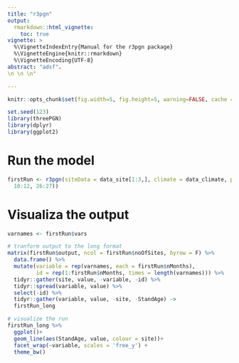 ```yaml
---
title: "r3pgn"
output: 
  rmarkdown::html_vignette:
    toc: true
vignette: >
  %\VignetteIndexEntry{Manual for the r3pgn package}
  %\VignetteEngine{knitr::rmarkdown}
  %\VignetteEncoding{UTF-8}
abstract: "adsf". 
\n \n \n"

---
```


```r
knitr::opts_chunk$set(fig.width=5, fig.height=5, warning=FALSE, cache = F)
```

```r
set.seed(123)
library(threePGN)
library(dplyr)
library(ggplot2)
```

# Run the model
```r
firstRun <- r3pgn(siteData = data_site[1:3,], climate = data_climate, parameters = data_param[,2], outputs = c(1:5,
  10:12, 26:27))
```

# Visualiza the output
```r
varnames <- firstRun$vars

# tranform output to the long format
matrix(firstRun$output, ncol = firstRun$noOfSites, byrow = F) %>%
  data.frame() %>%
  mutate(variable = rep(varnames, each = firstRun$nMonths),
         id = rep(1:firstRun$nMonths, times = length(varnames))) %>%
  tidyr::gather(site, value, -variable, -id) %>%
  tidyr::spread(variable, value) %>%
  select(-id) %>%
  tidyr::gather(variable, value, -site, -StandAge) ->
  firstRun_long

# visualize the run
firstRun_long %>%
  ggplot()+
  geom_line(aes(StandAge, value, colour = site))+
  facet_wrap(~variable, scales = 'free_y') +
  theme_bw()
```

